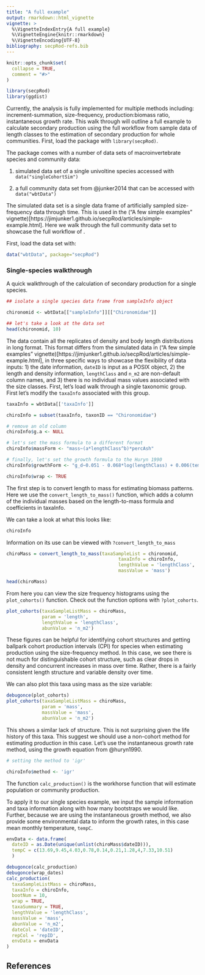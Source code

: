 ```yaml
---
title: "A full example"
output: rmarkdown::html_vignette
vignette: >
  %\VignetteIndexEntry{A full example}
  %\VignetteEngine{knitr::rmarkdown}
  %\VignetteEncoding{UTF-8}
bibliography: secpRod-refs.bib
---
```


```r
knitr::opts_chunk$set(
  collapse = TRUE,
  comment = "#>"
)
```

```r
library(secpRod)
library(ggdist)
```

Currently, the analysis is fully implemented for multiple methods including: increment-summation,  size-frequency, production:biomass ratio, instantaneous growth rate. This walk through will outline a full example to calculate secondary production using the full workflow from sample data of length classes to the estimation of secondary production for whole communities. First, load the package with `library(secpRod)`.

The package comes with a number of data sets of macroinvertebrate species and community data:

1) simulated data set of a single univoltine species accessed with `data("singleCohortSim")`

2) a full community data set from @junker2014 that can be accessed with `data("wbtData")`

The simulated data set is a single data frame of artificially sampled size-frequency data through time. This is used in the ("A few simple examples" vignette)[https://jimjunker1.github.io/secpRod/articles/simple-example.html]. Here we walk through the full community data set to showcase the full workflow of \code{secpRod}.

First, load the data set with:

```r

data("wbtData", package="secpRod")
```

### Single-species walkthrough

A quick walkthrough of the calculation of secondary production for a single species.

```r
## isolate a single species data frame from sampleInfo object

chironomid <- wbtData[["sampleInfo"]][["Chironomidae"]]

## let's take a look at the data set
head(chironomid, 10)

```

The data contain all the replicates of density and body length distributions in long format. This format differs from the simulated data in ("A few simple examples" vignette)[https://jimjunker1.github.io/secpRod/articles/simple-example.html], in three specific ways to showcase the flexibility of data inputs: 1) the date information, `dateID` is input as a POSIX object, 2) the length and density information, `lengthClass` and `n_m2` are non-default column names, and 3) there is no individual mass values associated with the size classes. First, let's load walk through a single taxonomic group. First let's modify the `taxaInfo` associated with this group. 

```r

taxaInfo = wbtData[['taxaInfo']]

chiroInfo = subset(taxaInfo, taxonID == "Chironomidae")

# remove an old column
chiroInfo$g.a <- NULL

# let's set the mass formula to a different format
chiroInfo$massForm <- "mass~(a*lengthClass^b)*percAsh"

# finally, let's set the growth formula to the Huryn 1990
chiroInfo$growthForm <- "g_d~0.051 - 0.068*log(lengthClass) + 0.006(tempC)"

chiroInfo$wrap <- TRUE

```

The first step is to convert length to mass for estimating biomass patterns. Here we use the `convert_length_to_mass()` function, which adds a column of the individual masses based on the length-to-mass formula and coefficients in taxaInfo.

We can take a look at what this looks like:

```r

chiroInfo

```

Information on its use can be viewed with `?convert_length_to_mass`

```r

chiroMass = convert_length_to_mass(taxaSampleList = chironomid,
                                         taxaInfo = chiroInfo,
                                         lengthValue = 'lengthClass',
                                         massValue = 'mass')

head(chiroMass)

```

From here you can view the size frequency histograms using the `plot_cohorts()` function. Check out the function options with `?plot_cohorts`.

```r
plot_cohorts(taxaSampleListMass = chiroMass,
             param = 'length',
             lengthValue = 'lengthClass',
             abunValue = 'n_m2')

```

These figures can be helpful for identifying cohort structures and getting ballpark cohort production intervals (CPI) for species when estimating production using the size-frequency method. In this case, we see there is not much for distinguishable cohort structure, such as clear drops in density and concurrent increases in mass over time. Rather, there is a fairly consistent length structure and variable density over time. 

We can also plot this taxa using mass as the size variable:

```r
debugonce(plot_cohorts)
plot_cohorts(taxaSampleListMass = chiroMass,
             param = 'mass',
             massValue = 'mass',
             abunValue = 'n_m2')

```

This shows a similar lack of structure. This is not surprising given the life history of this taxa. This suggest we should use a non-cohort method for estimating production in this case. Let's use the instantaneous growth rate method, using the growth equation from @huryn1990.

```r
# setting the method to 'igr'

chiroInfo$method <- 'igr'

```

The function `calc_production()` is the workhorse function that will estimate population or community production.

To apply it to our single species example, we input the sample information and taxa information along with how many bootstraps we would like. Further, because we are using the instantaneous growth method, we also provide some environmental data to inform the growth rates, in this case mean monthly temperature, `tempC`.

```r

envData <- data.frame(
  dateID = as.Date(unique(unlist(chiroMass$dateID))),
  tempC = c(13.69,9.45,4.03,0.78,0.14,0.21,1.28,4,7.33,10.51)
  )

debugonce(calc_production)
debugonce(wrap_dates)
calc_production(
  taxaSampleListMass = chiroMass,
  taxaInfo = chiroInfo,
  bootNum = 10,
  wrap = TRUE,
  taxaSummary = TRUE,
  lengthValue = 'lengthClass',
  massValue = 'mass',
  abunValue = 'n_m2',
  dateCol = 'dateID',
  repCol = 'repID',
  envData = envData
)

```

<!-- This will output a lot of information though it has a simple structure: -->

<!-- 1) P.boots--vectors of bootstrapped estimates of annual production, annual biomass, and annual abundance. -->

<!-- 2) taxaSummary--this comes in 'full' and 'short' versions. As you see above the full can be a lot. The 'short' is a paired down version of this -->

<!-- ```{r single species short,include=TRUE, echo=TRUE, warning=FALSE, message=FALSE} -->

<!-- calc_production( -->
<!--   taxaSampleListMass = acentrellaMass, -->
<!--   infoCols = c(1:3), -->
<!--   taxaInfo = acentrellaInfo, -->
<!--   bootNum = 10, -->
<!--   wrap = TRUE, -->
<!--   taxaSummary = 'short' -->
<!-- ) -->

<!-- ``` -->

<!-- You can also turn this off with 'none'. -->

<!-- ### An example using the PB method -->

<!-- The pb method allows for multiple options to set the production to biomass ratio: -->

<!-- 1) A single value. This will use the same value for each bootstrap sample. The variability is derived entirely from resampling the sample units (e.g. surbers). -->

<!-- 2) a character string for a distribution from which to sample excluding the `n=`, such as `rnorm(mean = 5, sd = 0.5)`. The function will automatically sample `bootNum` values. -->

<!-- 3) a numeric vector the same length as `bootNum`. This is a more explicit option to set all the values of pb that will be used. In the future, if the length $\neq$ `bootNum` an error will be returned for the taxa. -->

<!-- ```{r modify taxaInfo, include=TRUE, echo=TRUE, warning=FALSE, message=FALSE} -->

<!-- acentrellaInfo$method = "pb" -->
<!-- acentrellaInfo$pb = "runif(min = 3, max = 8)" -->

<!-- calc_production( -->
<!--   taxaSampleListMass = acentrellaMass, -->
<!--   infoCols = c(1:3), -->
<!--   taxaInfo = acentrellaInfo, -->
<!--   bootNum = 10, -->
<!--   wrap = TRUE, -->
<!--   taxaSummary = 'short' -->
<!-- ) -->

<!-- ``` -->

<!-- ## Applying this to multiple taxa -->

<!-- The current internal code to do this with just `calc_production` is still buggy. But you can run production by splitting the full sampleInfo into a list by taxa and using `apply` or functions from the (`purrr` package)[https://purrr.tidyverse.org/] -->

<!-- The code below shows how to accomplish this. Again, only size frequency and pb are accepted currently. -->

<!-- ```{r multi species, include=TRUE, echo=TRUE, warning=FALSE, message=FALSE} -->
<!-- # load needed packages -->
<!-- library(magrittr) -->
<!-- library(purrr) -->

<!-- # The sampleInfo is already a list by taxonID -->
<!-- str(wbtData[['sampleInfo']], list.len = 5) -->

<!-- # if you have a large data frame with all taxa the code below shows how to do this: -->
<!-- ## install a package to split into a named_list -->
<!-- # devtools::install_github('jimjunker1/junkR') -->
<!-- # library(junkR) -->
<!-- ## Convert to data frame -->
<!-- # sampleInfoDf = wbtData[['sampleInfo']] %>% bind_rows -->
<!-- ## Convert back to named list split by taxonID -->
<!-- # sampleInfoList = sampleInfoDf %>% junkR::named_group_split(taxonID) -->

<!-- sampleInfoList = wbtData[['sampleInfo']] -->

<!-- sampleInfoListMass = sampleInfoList %>% -->
<!--   purrr::map( -->
<!--     ~convert_length_to_mass(.x, -->
<!--                             taxaInfo = taxaInfo) -->
<!--   ) -->

<!-- fullProduction = sampleInfoListMass %>% -->
<!--   purrr::map2(., list(taxaInfo), -->
<!--                      ~calc_production(.x, -->
<!--                                       infoCols = c(1:3), -->
<!--                                       taxaInfo = .y, -->
<!--                                       bootNum = 10, -->
<!--                                       wrap = TRUE, -->
<!--                                       taxaSummary = 'short' -->
<!--                                       ) -->
<!--                      ) -->

<!-- str(fullProduction, list.len = 5) -->

<!-- ``` -->

## References
